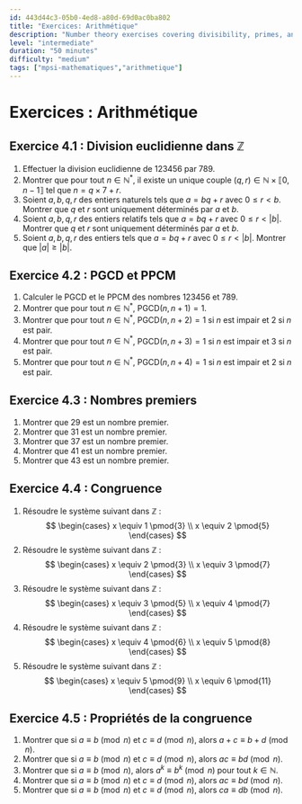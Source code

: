 ```yaml
---
id: 443d44c3-05b0-4ed8-a80d-69d0ac0ba802
title: "Exercices: Arithmétique"
description: "Number theory exercises covering divisibility, primes, and modular arithmetic"
level: "intermediate"
duration: "50 minutes"
difficulty: "medium"
tags: ["mpsi-mathematiques","arithmetique"]
---
```


# Exercices : Arithmétique

## Exercice 4.1 : Division euclidienne dans $\mathbb{Z}$

1. Effectuer la division euclidienne de $123456$ par $789$.
2. Montrer que pour tout $n\in\mathbb{N}^*$, il existe un unique couple $(q,r)\in\mathbb{N}\times\llbracket 0,n-1\rrbracket$ tel que $n=q\times 7+r$.
3. Soient $a,b,q,r$ des entiers naturels tels que $a=bq+r$ avec $0\leq r<b$. Montrer que $q$ et $r$ sont uniquement déterminés par $a$ et $b$.
4. Soient $a,b,q,r$ des entiers relatifs tels que $a=bq+r$ avec $0\leq r<|b|$. Montrer que $q$ et $r$ sont uniquement déterminés par $a$ et $b$.
5. Soient $a,b,q,r$ des entiers tels que $a=bq+r$ avec $0\leq r<|b|$. Montrer que $|a|\geq|b|$.

## Exercice 4.2 : PGCD et PPCM

1. Calculer le PGCD et le PPCM des nombres $123456$ et $789$.
2. Montrer que pour tout $n\in\mathbb{N}^*$, $\mathrm{PGCD}(n,n+1)=1$.
3. Montrer que pour tout $n\in\mathbb{N}^*$, $\mathrm{PGCD}(n,n+2)=1$ si $n$ est impair et $2$ si $n$ est pair.
4. Montrer que pour tout $n\in\mathbb{N}^*$, $\mathrm{PGCD}(n,n+3)=1$ si $n$ est impair et $3$ si $n$ est pair.
5. Montrer que pour tout $n\in\mathbb{N}^*$, $\mathrm{PGCD}(n,n+4)=1$ si $n$ est impair et $2$ si $n$ est pair.

## Exercice 4.3 : Nombres premiers

1. Montrer que $29$ est un nombre premier.
2. Montrer que $31$ est un nombre premier.
3. Montrer que $37$ est un nombre premier.
4. Montrer que $41$ est un nombre premier.
5. Montrer que $43$ est un nombre premier.

## Exercice 4.4 : Congruence

1. Résoudre le système suivant dans $\mathbb{Z}$ :
   $$
   \begin{cases}
   x \equiv 1 \pmod{3} \\
   x \equiv 2 \pmod{5}
   \end{cases}
   $$
2. Résoudre le système suivant dans $\mathbb{Z}$ :
   $$
   \begin{cases}
   x \equiv 2 \pmod{3} \\
   x \equiv 3 \pmod{7}
   \end{cases}
   $$
3. Résoudre le système suivant dans $\mathbb{Z}$ :
   $$
   \begin{cases}
   x \equiv 3 \pmod{5} \\
   x \equiv 4 \pmod{7}
   \end{cases}
   $$
4. Résoudre le système suivant dans $\mathbb{Z}$ :
   $$
   \begin{cases}
   x \equiv 4 \pmod{6} \\
   x \equiv 5 \pmod{8}
   \end{cases}
   $$
5. Résoudre le système suivant dans $\mathbb{Z}$ :
   $$
   \begin{cases}
   x \equiv 5 \pmod{9} \\
   x \equiv 6 \pmod{11}
   \end{cases}
   $$

## Exercice 4.5 : Propriétés de la congruence

1. Montrer que si $a\equiv b \pmod{n}$ et $c\equiv d \pmod{n}$, alors $a+c\equiv b+d \pmod{n}$.
2. Montrer que si $a\equiv b \pmod{n}$ et $c\equiv d \pmod{n}$, alors $ac\equiv bd \pmod{n}$.
3. Montrer que si $a\equiv b \pmod{n}$, alors $a^k\equiv b^k \pmod{n}$ pour tout $k\in\mathbb{N}$.
4. Montrer que si $a\equiv b \pmod{n}$ et $c\equiv d \pmod{n}$, alors $ac\equiv bd \pmod{n}$.
5. Montrer que si $a\equiv b \pmod{n}$ et $c\equiv d \pmod{n}$, alors $ca\equiv db \pmod{n}$.
